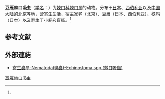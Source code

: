 {{Speciesbox
| name = 豆雁棘口吸虫
| status = 
| status_system = 
| image = 
| genus = Echinostoma
| species = anseris
| authority = (Yamaguti, 1939)<ref name='id10040'>{{cite web| url =http://www.bioinfo.cn/db05/BjdwSpecies.php?action=view&id=10040| title =豆雁棘口吸虫| work =《中国动物物种编目数据库》| publisher =中国科学院微生物研究所| author =中国科学院动物研究所| accessdate =2009-04-16| deadurl =yes| archiveurl =https://web.archive.org/web/20160305102139/http://www.bioinfo.cn/db05/BjdwSpecies.php?action=view&id=10040| archivedate =2016-03-05}}</ref>
}}

'''豆雁棘口吸虫'''（[[学名|学名]]：{{lang|la|''Echinostoma anseris''}}）为[[棘口科|棘口科]][[棘口属|棘口属]]的动物。分布于[[日本|日本]]、[[西伯利亚|西伯利亚]]以及[[中国大陆|中国大陆]]的[[北京|北京]]等地，营[[寄生|寄生]]生活，宿主家鸭（北京）、豆雁（日本、西伯利亚）、秧鸡（日本）以及寄生于小肠和盲肠。<ref name='id10040'/>

== 参考文献 ==
{{reflist}}
==外部連結==
*[http://smallcollation.blogspot.com/2013/02/nematoda-echinostoma-spp.html 寄生蟲學-Nematoda(線蟲)-Echinostoma spp.(棘口吸蟲)]{{Wayback|url=http://smallcollation.blogspot.com/2013/02/nematoda-echinostoma-spp.html |date=20160305062657 }}

{{Wikispecies|Echinostoma anseris}}
{{Taxonbar|from=Q15230037}}

[[Category:棘口属|豆雁棘口吸虫]]


{{吸虫小作品}}